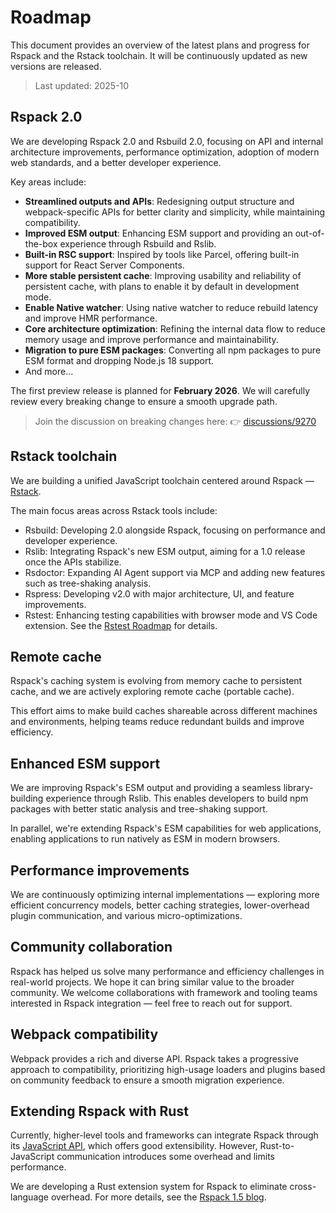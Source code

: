 # Roadmap

This document provides an overview of the latest plans and progress for Rspack and the Rstack toolchain. It will be continuously updated as new versions are released.

> Last updated: 2025-10

## Rspack 2.0

We are developing Rspack 2.0 and Rsbuild 2.0, focusing on API and internal architecture improvements, performance optimization, adoption of modern web standards, and a better developer experience.

Key areas include:

- **Streamlined outputs and APIs**: Redesigning output structure and webpack-specific APIs for better clarity and simplicity, while maintaining compatibility.
- **Improved ESM output**: Enhancing ESM support and providing an out-of-the-box experience through Rsbuild and Rslib.
- **Built-in RSC support**: Inspired by tools like Parcel, offering built-in support for React Server Components.
- **More stable persistent cache**: Improving usability and reliability of persistent cache, with plans to enable it by default in development mode.
- **Enable Native watcher**: Using native watcher to reduce rebuild latency and improve HMR performance.
- **Core architecture optimization**: Refining the internal data flow to reduce memory usage and improve performance and maintainability.
- **Migration to pure ESM packages**: Converting all npm packages to pure ESM format and dropping Node.js 18 support.
- And more...

The first preview release is planned for **February 2026**. We will carefully review every breaking change to ensure a smooth upgrade path.

> Join the discussion on breaking changes here: 👉 [discussions/9270](https://github.com/web-infra-dev/rspack/discussions/9270)

## Rstack toolchain

We are building a unified JavaScript toolchain centered around Rspack — [Rstack](/guide/start/ecosystem#rstack).

The main focus areas across Rstack tools include:

- Rsbuild: Developing 2.0 alongside Rspack, focusing on performance and developer experience.
- Rslib: Integrating Rspack's new ESM output, aiming for a 1.0 release once the APIs stabilize.
- Rsdoctor: Expanding AI Agent support via MCP and adding new features such as tree-shaking analysis.
- Rspress: Developing v2.0 with major architecture, UI, and feature improvements.
- Rstest: Enhancing testing capabilities with browser mode and VS Code extension. See the [Rstest Roadmap](https://github.com/web-infra-dev/rstest/issues/85) for details.

## Remote cache

Rspack's caching system is evolving from memory cache to persistent cache, and we are actively exploring remote cache (portable cache).

This effort aims to make build caches shareable across different machines and environments, helping teams reduce redundant builds and improve efficiency.

## Enhanced ESM support

We are improving Rspack's ESM output and providing a seamless library-building experience through Rslib. This enables developers to build npm packages with better static analysis and tree-shaking support.

In parallel, we're extending Rspack's ESM capabilities for web applications, enabling applications to run natively as ESM in modern browsers.

## Performance improvements

We are continuously optimizing internal implementations — exploring more efficient concurrency models, better caching strategies, lower-overhead plugin communication, and various micro-optimizations.

## Community collaboration

Rspack has helped us solve many performance and efficiency challenges in real-world projects. We hope it can bring similar value to the broader community. We welcome collaborations with framework and tooling teams interested in Rspack integration — feel free to reach out for support.

## Webpack compatibility

Webpack provides a rich and diverse API. Rspack takes a progressive approach to compatibility, prioritizing high-usage loaders and plugins based on community feedback to ensure a smooth migration experience.

## Extending Rspack with Rust

Currently, higher-level tools and frameworks can integrate Rspack through its [JavaScript API](/api/javascript-api/index), which offers good extensibility. However, Rust-to-JavaScript communication introduces some overhead and limits performance.

We are developing a Rust extension system for Rspack to eliminate cross-language overhead. For more details, see the [Rspack 1.5 blog](/blog/announcing-1-5#extending-rspack-with-rust).
